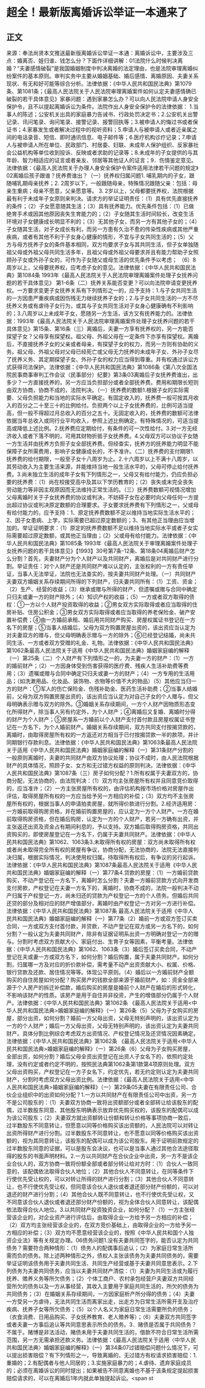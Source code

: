 # 超全！最新版离婚诉讼举证一本通来了
## 正文
来源：奉法尚贤本文推送最新版离婚诉讼举证一本通：离婚诉讼中，主要涉及三点：婚离否、娃归谁、钱怎么分？下面作详细讲解：01法院什么时候判决离婚？“夫妻感情破裂”是我国婚姻制度中判决离婚的法定理由，也是法院审理离婚纠纷案件的基本原则。审判实务中主要从婚姻基础、婚后感情、离婚原因、夫妻关系现状、有无和好可能等综合分析。法律依据：《中华人民共和国民法典》第1079条、第1081条；《最高人民法院关于人民法院审理离婚案件如何认定夫妻感情确已破裂的若干具体意见》家暴问题：遇到家暴怎么办？可以向人民法院申请人身安全保护令，且不以提起离婚诉讼为条件。法院作出人身安全保护令的法律依据： 1.当事人的陈述；公安机关出具的家庭暴力告诫书、行政处罚决定书；2.公安机关出警记录、讯问笔录、询问笔录、接警记录、报警回执等；3.被申请人的悔过书或者保证书；4.家暴发生或者解决过程中的视听资料；5.申请人与被申请人或者近亲属之间的电话录音、短信、即时通讯信息、电子邮件等；6.医疗机构诊疗记录；7.申请人与被申请人所在单位、民政部门、村居委、妇联、未成年人保护组织、反家暴社会公益机构等单位收到投诉、反映或者求助的记录等；8.未成年的子女提供的与其年龄、智力相适应的证言或者亲友、邻居等其他证人的证言；9．伤情鉴定意见。法律依据：《最高人民法院关于办理人身安全保护令案件适用法律若干问题的规定》02离婚后孩子跟谁？抚养费谁出？（一）抚养权归属问题1. 哺乳期内的子女，跟随哺乳期母亲抚养；2. 2周岁以下，一般跟随母亲，特殊情况跟随父亲：包括：母亲生重病；母亲不愿意，父亲愿意等。 3. 2岁以上，父母都要抚养权，法院根据最有利于未成年子女原则来判决。请求方的举证证明责任：（1）具有优先直接抚养的条件；（2）子女愿意随其生活；（3）具有抚养能力。优先条件包括：（1）已做绝育手术或因其他原因丧失生育能力的；（2）子女随其生活时间较长，改变生活环境对子女健康成长明显不利的；（3）无其他子女，而另一方有其他子女的；（4）子女随其生活，对子女成长有利，而另一方患有久治不愈的传染性疾病或其他严重疾病，或者有其他不利于子女身心健康的情形，不宜与子女共同生活的；（5）父方与母方抚养子女的条件基本相同，双方均要求子女与其共同生活，但子女单独随祖父母或外祖父母共同生活多年，且祖父母或外祖父母要求并且有能力帮助子女照顾孙子女或外孙子女的，可作为子女随父或母生活的优先条件予以考虑； （6）8周岁以上，父母要抚养权，应考虑子女的意见。法律依据：《中华人民共和国民法典》第1084条 1993年《最高人民法院关于人民法院审理离婚案件处理子女抚养问题的若干具体意见》 第1-6条（二）抚养关系能否变更？可以向法院申请变更抚养权。一方要求变更子女抚养关系有下列情形之一的，应予支持：1.与子女共同生活的一方因患严重疾病或因伤残无力继续抚养子女的；2.与子女共同生活的一方不尽抚养义务或有虐待子女行为，或其与子女共同生活对子女身心健康确有不利影响的；3.八周岁以上未成年子女，愿随另一方生活，该方又有抚养能力的。法律依据：1993年《最高人民法院关于人民法院审理离婚案件处理子女抚养问题的若干具体意见》第15条、第16条（三）离婚后，夫妻一方享有抚养权的，另一方能否探望子女？父母享有探望权。祖父母、外祖父母在一定条件下亦享有探望权。离婚后，不直接抚养子女的父亲或者母亲，有探望子女的权力，而另一方则有协助的义务。祖父母、外祖父母对父母已经死亡或父母无力抚养的未成年子女、外孙子女尽了抚养义务、其定期探望子女、外孙子女的权力应当得到尊重。并有权通过诉讼方式获得司法保护。法律依据：《中华人民共和国民法典》第1086条《第八次全国法院民事商事审判工作会议（民事部分）纪要》第3条03离婚后子女抚养费谁出，出多少？一方直接抚养的，另一方应当负担部分或者全部抚养费。费用和期限长短则由双方协商，协商不成的，法院判决。（一）抚养费的数额1.根据子女的实际需要、父母负担能力和当地的实际水平确定。有固定收入的，抚养费一般可按其月收入的百分之二十至三十的比例给付。负担两个以上子女抚养费的，比例可适当提高，但一般不得超过月总收入的百分之五十。无固定收入的，抚养费的数额可法律依据当年总收入或同行业平均收入，参照上述比例确定。有特殊情况的，可适当提高或降低上述比例。2.抚养费应定期给付，有条件的可一次性给付。3.对一方无经济收入或者下落不明的，可用其财物折抵子女抚养费。4.父母双方可以协议子女随一方生活并由抚养方负担子女全部抚养费。但经查实，抚养方的抚养能力明显不能保障子女所需费用，影响子女健康成长的，不予准许。（二）抚养费的支付期限1.抚养费的给付期限，一般至子女十八周岁为止。2.十六周岁以上不满十八周岁，以其劳动收入为主要生活来源，并能维持当地一般生活水平的，父母可停止给付抚养费。3.尚未独立生活的成年子女有下列情形之一，父母又有给付能力，仍应负担必要的抚养费：（1）尚在校接受高中及其以下学历教育的；（2）丧失或未完全丧失劳动能力等非因主观原因而无法维持正常生活的。（三）抚养费数额可视情况增加父母离婚时关于子女抚养费的协议或判决，不妨碍子女在必要时向父母任何一方提出超过协议或判决原定数额的合理要求。子女要求抚养费有下列情形之一，父或母有给付能力的，应予支持：1、原定抚养费数额不足以维持当地实际生活水平的；2、因子女患病、上学，实际需要已超过原定数额的；3、有其他正当理由应当增加的。举证证明要求：（1）原定的抚养费数额不足以维持当地实际水平或者子女实际需要超过原定数额，或其他正当理由；（2）父或母有给付能力。法律依据：《中华人民共和国民法典》第1085条  1993年《最高人民法院关于审理离婚案件处理子女抚养问题的若干具体意见》【1993】30号第7条-12条、第18条04离婚后财产怎么分割？首先，夫妻财产分为个人财产以及共同财产，离婚后是对共同财产进行分割。举证责任：对个人财产还是共同财产难以认定的，主张权利的一方有责任举证，当事人无法举证，法院也无法查实的，按夫妻共同财产处理。（一）共同财产夫妻双方婚姻关系存续期间所得的下列财产，归夫妻共同所有：（1）工资、资金；（2）生产、经营的收益；（3）继承或赠与所得的财产，但遗嘱或赠与合同中确定只归夫或妻一方的财产除外；（4）知识产权的收益；（5）一方或者双方取得的债权：①一方以个人财产投资取得的收益；②男女双方实际取得或者应当取得的住房补贴、住房公积金；③男女双方实际取得或者应当取得的养老保险金、破产安置补偿费；④由一方婚前承租、婚后用共同财产购买、房屋权属证书登记在一方名下的房屋；⑤当事人结婚后，父母为双方购置房屋出资的，该出资应当认定为对夫妻双方的赠与，但父母明确表示赠与一方的除外；⑥已经登记结婚，尚未共同生活、一方或者双方受赠的礼金、礼物。法律依据：《中华人民共和国民法典》第1062条最高人民法院关于适用《中华人民共和国民法典》婚姻家庭编的解释（一）第25条（二）个人财产有下列情形之一的，为夫妻一方的财产：（1）一方的婚前财产；（2）一方因身体受到伤害获得的医疗费、残疾人生活补助费等费用；（3）遗嘱或赠与合同中确定只归夫或妻一方的财产；（4）一方专用的生活用品；（如洗漱用品、化妆品、装饰物、衣物等价值不大的物品）（5）其他应当归一方的财产：①军人的伤亡保险金、伤残补助金、医药生活补助费；②当事人结婚前，父母为双方购置房屋出资的，该出资应当认定为对自己子女的个人赠与，但父母明确表示赠与双方的除外。③婚姻关系存续期间，一方个人财产因物质形态变化所得财产，除当事人另有约定外，为个人财产；④离婚后又复婚、离婚时分得的财产为个人财产；⑤房屋系一方婚前以个人财产支付首付款且房屋权属证书登记在一方名下，为个人婚前财产。婚姻关系存续期间，双方共同支付按揭贷款的，离婚时，由取得房屋所有权的一方返还对方相当于已付按揭贷款一半的款项，并计同期银行存款利息。法律依据：《中华人民共和国民法典》第1063条最高人民法院关于适用《中华人民共和国民法典》婚姻家庭编的解释（一）第31条财产分割的一般原则离婚时，夫妻的共同财产由双方协议处理；协议不成时，由人民法院根据财产的具体情况，照顾子女、女方和无过错方权益的原则判决。法律依据：《中华人民共和国民法典》第1087条（三）房子如何分配？1.所有权属于夫妻双方的，协商分配，无法协商的，由法院判决：（1）双方均主张房屋所有权并且同意竞价取得的，应当准许；（2）一方主张房屋所有权的，由评估机构按市场价格对房屋作出评估，取得房屋所有权的一方应当给予另一方相应的补偿；（3）双方均不主张房屋所有权的，根据当事人的申请拍卖房屋，就所得价款进行分割。2.经济适用房：一方婚前取得购房资格，并在婚前购置房屋的，应认定为一方个人财产。一方在婚前取得购房资格，但在婚后购房，认定为一方的个人财产，若另一方确有出资，并主张返还出资及资金占有期间利息的，予以支持。双方婚后取得购房资格，共同出资购买的，即使房屋登记在一方名下，仍属于夫妻共同财产。法律依据：《中华人民共和国民法典》第1062、1063条3.未取得所有权的房屋：双方尚未取得所有权或者尚未取得完全所有权的房屋有争议，协商分配，无法协商的，法院无法直接判决归属，根据实际情况，判决使用权归属。待取得所有权后，有争议的另行起诉。法律依据：《中华人民共和国民法典》第1087条最高人民法院关于适用《中华人民共和国民法典》婚姻家庭编的解释（一）第77条4.贷款的房屋：（1）一方婚前贷款购买，不动产登记在一方名下，离婚时怎么分割？夫妻一方婚前贷款方式向开发商支付房款，产权登记在夫妻一方名下的，离婚时，协商不成的，法院一般判决不动产归属于产权登记一方，尚未归还的贷款为产权登记一方的个人债务。但婚后共同还贷的部分及相对应的财产增值部分，离婚时由产权登记一方对另一方进行补偿。法律依据：《中华人民共和国民法典》第1087条 最高人民法院关于适用《中华人民共和国民法典》婚姻家庭编的解释（一）第77条（2）婚前一方或双方签订买卖合同，一方或双方支付首付款，并贷款，不动产登记在双方或另一方名下的，如何分割？一般认定为夫妻共同财产，除非有证据证明系出资一方明确对登记一方的赠与。分割时考虑双方贡献大小、家庭付出、生育子女等因素，平衡考量。法律依据：《中华人民共和国民法典》第1062、1063条（3）婚后签订买卖合同，不动产登记在夫或妻一方或双方名下，如何分割？婚后购置，属于夫妻共同财产。如何分割，归属哪一方及对应的折价款补偿，需考量不动产出资贡献大小、权属、价格、银行贷款及还款、居住情况等等。体现公平原则。（4）婚后以一方婚前财产全额购买的自住房屋如何分配？购买房产的钱款全部来源于婚前财产，如：资金全部来源于个人房产的拆迁补偿款，婚后购买的房屋是婚前个人财产在婚后的形式转化，不影响该财产的性质。该房产是用于自住并非投资，产生的增值部分仍属于个人财产。法律依据：《中华人民共和国民法典》第1062条 《最高人民法院关于适用<中华人民共和国民法典>婚姻家庭编的解释》（一）第26条（5）父母为子女购买的房屋，部分出资，如何分割？婚前一方父母出资，父母无特别声明的，该出资认定为一方的个人财产；婚后一方父母出资，父母无特别声明的，该出资认定为夫妻共同财产。具体分割比例综合考虑双方出资情况、产权登记情况及还贷情况因素确定。法律依据：《中华人民共和国民法典》第1062条 《最高人民法院关于适用<中华人民共和国民法典>婚姻家庭编的解释》（一）第26条（6）父母为子女购买房屋，全部出资，如何分割？婚后父母全资出资登记在出资人子女名下的，依照约定处理，没有约定或者约定不明的，按照民法典第1062条第1款第4项原则处理。双方父母出资购买，产权登记在一方子女名下，约定优先，若无约定则认定为夫妻共同财产，分割时考虑双方父母出资比例。法律依据：《最高人民法院关于适用<中华人民共和国民法典>婚姻家庭编的解释》（一）第29条05夫妻在有限责任公司、合伙企业组织中的出资如何分配？1.一方以共同财产在有限责任公司中出资，另一方不是公司股东的：（1）夫妻双方协商一致将出资额部分或者全部转让给该股东的配偶，过半数股东同意、其他股东明确表示放弃优先购买权的，该股东的配偶可以成为该公司股东；（2）夫妻双方就出资额转让份额和转让价格等事项协商一致后，过半数股东不同意转让，但愿意以同等价格购买该出资额的，人民法院可以对转让出资所得财产进行分割。过半数股东不同意转让，也不愿意以同等价格购买该出资额的，视为其同意转让，该股东的配偶可以成为该公司股东。用于证明前款规定的过半数股东同意的证据，可以是股东会决议，也可以是当事人通过其他合法途径取得的股东的书面声明材料。2.一方以共同财产在合伙企业中出资，另一方不是该企业合伙人的，双方协商一致将份额全部或者部分转让给对方时：（1）合伙人一致同意的，该配偶依法取得合伙人地位；（2）其他合伙人不同意转让，在同等条件下行使优先受让权的，可以对转让所得的财产进行分割；（3）其他合伙人不同意转让，也不行使优先受让权，但同意该合伙人退伙或者退还部分财产份额的，可以对退还的财产进行分割；（4）其他合伙人既不同意转让，也不行使优先受让权，又不同意该合伙人退伙或者退还部分财产份额的，视为全体合伙人同意转让，该配偶依法取得合伙人地位。3.以共同财产投资独资企业，如何分配？（1）一方主张经营该企业的，对企业资产进行评估后，由取得企业一方给予另一方相应的补偿；（2）双方均主张经营该企业的，在双方竞价基础上，由取得企业的一方给予另一方相应的补偿；（3）双方均不愿意经营该企业的，按照《中华人民共和国个人独资企业法》等有关规定办理。06债务问题1.没有夫妻共同签字的，能否认定为共同债务？需要符合两种情形：（1）债务人的配偶事后追认；（2）为家庭日常生活所需而负的债务。除上述两种情形之外，债权人主张该债务为夫妻共同债务的，需要举证证明该债务用于夫妻共同生活、共同生产经营或基于夫妻共同意思表示。2.下列债务为夫妻共同债务，应当以夫妻共同财产清偿：（1）夫妻为共同生活或为履行抚养、赡养义务等所欠债务；（2）个体工商户、农村承包经营户夫妻双方共同经营所欠的债务以及一方从事经营，其收入主要用于家庭共同生活的，所欠的债务为共同债务；（3）在婚姻关系存续期间，一方因家庭析产所分得的债务；（4）夫妻一方受另一方虐待，无法共同生活而离家出走，出走方为日常生活所需开支及治疗疾病、抚养子女等所欠债务；（5）以个人名义为家庭日常生活需要所负的债务；（衣食消费、日用品购买、子女抚养教育、老人赡养等）；（6）夫妻双方共同签字或者夫妻一方事后追认等共同意思表示所负的债务。3．赌债是否属于共同债务？不属于。赌博是非法活动，赌债未用于夫妻共同生活的，借款不符合日常生活所需范围，另一方无需承担还款义务。法律依据：《最高人民法院关于适用〈中华人民共和国民法典〉婚姻家庭编的解释》（一）第34条07过错赔偿问题什么情况下，可以提出损害赔偿？有下列情形之一，导致离婚的，无过错方有权请求损害赔偿：1.重婚的；2.有配偶者与他人同居的；3.实施家庭暴力的；4.虐待、遗弃家庭成员的；必须在离婚诉讼的同时提出；如果被告不同意离婚也不基于该条规定提起损害赔偿请求的，可以在离婚后1年内就此单独提起诉讼。<span st